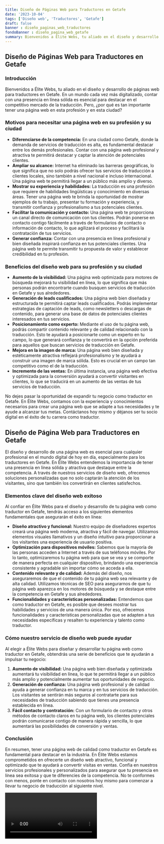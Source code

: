 ```yaml
---
title: Diseño de Páginas Web para Traductores en Getafe
date: '2023-10-04'
tags: ['Diseño web', 'Traductores', 'Getafe']
draft: false
banner : diseño_paginas_web_traductores
fondoBanner : diseño_pagina_web_getafe
summary: Bienvenidos a Élite Webs, tu aliado en el diseño y desarrollo de páginas web para traductores en Getafe. En un mundo cada vez más digitalizado, contar con una presencia en línea sólida es esencial para destacar en el competitivo mercado de la traducción. Pero, ¿por qué es tan importante tener una página web en esta profesión y en esta ciudad?
---
```


## Diseño de Páginas Web para Traductores en Getafe

### Introducción

Bienvenidos a Élite Webs, tu aliado en el diseño y desarrollo de páginas web para traductores en Getafe. En un mundo cada vez más digitalizado, contar con una presencia en línea sólida es esencial para destacar en el competitivo mercado de la traducción. Pero, ¿por qué es tan importante tener una página web en esta profesión y en esta ciudad?

### Motivos para necesitar una página web en su profesión y su ciudad

- **Diferenciarse de la competencia:** En una ciudad como Getafe, donde la demanda de servicios de traducción es alta, es fundamental destacar entre los demás profesionales. Contar con una página web profesional y atractiva te permitirá destacar y captar la atención de potenciales clientes.
- **Ampliar su alcance:** Internet ha eliminado las barreras geográficas, lo que significa que no solo podrás ofrecer tus servicios de traducción a clientes locales, sino también a nivel nacional e incluso internacional. Una página web te permitirá llegar a un público más amplio y diverso.
- **Mostrar su experiencia y habilidades:** La traducción es una profesión que requiere de habilidades lingüísticas y conocimiento en diversas áreas. Tener una página web te brinda la oportunidad de mostrar ejemplos de tu trabajo, presentar tu formación y experiencia, y transmitir confianza y profesionalismo a tus potenciales clientes.
- **Facilitar la comunicación y contacto:** Una página web te proporciona un canal directo de comunicación con tus clientes. Podrán ponerse en contacto contigo fácilmente a través de formularios de contacto o información de contacto, lo que agilizará el proceso y facilitará la contratación de tus servicios.
- **Generar confianza:** Contar con una presencia en línea profesional y bien diseñada inspirará confianza en tus potenciales clientes. Una página web te permite transmitir tu propuesta de valor y establecer credibilidad en tu profesión.

### Beneficios del diseño web para su profesión y su ciudad

- **Aumento de la visibilidad:** Una página web optimizada para motores de búsqueda mejorará tu visibilidad en línea, lo que significa que más personas podrán encontrarte cuando busquen servicios de traducción en Getafe y sus alrededores.
- **Generación de leads cualificados:** Una página web bien diseñada y estructurada te permitirá captar leads cualificados. Podrás implementar estrategias de captación de leads, como newsletters o descargas de contenido, para generar una base de datos de potenciales clientes interesados en tus servicios.
- **Posicionamiento como experto:** Mediante el uso de tu página web, podrás compartir contenido relevante y de calidad relacionado con la traducción. Esto te ayudará a posicionarte como un experto en tu campo, lo que generará confianza y te convertirá en la opción preferida para aquellos que buscan servicios de traducción en Getafe.
- **Mejora en la imagen de marca:** Una página web bien diseñada y estéticamente atractiva reflejará profesionalismo y te ayudará a construir una imagen de marca sólida. Esto es crucial en un campo tan competitivo como el de la traducción.
- **Incremento de las ventas:** En última instancia, una página web efectiva y optimizada para la conversión ayudará a convertir visitantes en clientes, lo que se traducirá en un aumento de las ventas de tus servicios de traducción.

No dejes pasar la oportunidad de expandir tu negocio como traductor en Getafe. En Élite Webs, contamos con la experiencia y conocimientos necesarios para crear una página web que se adapte a tus necesidades y te ayude a alcanzar tus metas. Contáctanos hoy mismo y déjanos ser tu socio digital en el éxito de tu carrera como traductor.

<GifSeo />

<Cta />

## Diseño de Página Web para Traductores en Getafe

El diseño y desarrollo de una página web es esencial para cualquier profesional en el mundo digital de hoy en día, especialmente para los traductores en Getafe. En Élite Webs entendemos la importancia de tener una presencia en línea sólida y atractiva que destaque entre la competencia. A través de nuestros servicios de diseño web, ofrecemos soluciones personalizadas que no solo captarán la atención de los visitantes, sino que también los convertirán en clientes satisfechos.

### Elementos clave del diseño web exitoso

Al confiar en Élite Webs para el diseño y desarrollo de tu página web como traductor en Getafe, tendrás acceso a los siguientes elementos fundamentales que asegurarán el éxito en línea:

- **Diseño atractivo y funcional:** Nuestro equipo de diseñadores expertos creará una página web moderna, atractiva y fácil de navegar. Utilizamos elementos visuales llamativos y un diseño intuitivo para proporcionar a los visitantes una experiencia de usuario positiva.
- **Optimización para dispositivos móviles:** Sabemos que la mayoría de las personas acceden a Internet a través de sus teléfonos móviles. Por lo tanto, optimizaremos tu página web para que se vea y se comporte de manera perfecta en cualquier dispositivo, brindando una experiencia consistente y agradable sin importar cómo se acceda a ella.
- **Contenido relevante y de calidad:** Además del diseño, nos aseguraremos de que el contenido de tu página web sea relevante y de alta calidad. Utilizamos técnicas de SEO para asegurarnos de que tu página web aparezca en los motores de búsqueda y se destaque entre la competencia en Getafe y sus alrededores.
- **Funcionalidades y características personalizadas:** Entendemos que como traductor en Getafe, es posible que desees mostrar tus habilidades y servicios de una manera única. Por eso, ofrecemos funcionalidades y características personalizadas que se adapten a tus necesidades específicas y resalten tu experiencia y talento como traductor.

### Cómo nuestro servicio de diseño web puede ayudar

Al elegir a Élite Webs para diseñar y desarrollar tu página web como traductor en Getafe, obtendrás una serie de beneficios que te ayudarán a impulsar tu negocio:

1. **Aumento de visibilidad:** Una página web bien diseñada y optimizada aumentará tu visibilidad en línea, lo que te permitirá llegar a un público más amplio y potencialmente aumentar tus oportunidades de negocio.
2. **Generación de confianza:** Una página web profesional y de calidad ayuda a generar confianza en tu marca y en tus servicios de traducción. Los visitantes se sentirán más seguros al contratarte para sus necesidades de traducción sabiendo que tienes una presencia establecida en línea.
3. **Fácil contacto y contratación:** Con un formulario de contacto y otros métodos de contacto claros en tu página web, los clientes potenciales podrán comunicarse contigo de manera rápida y sencilla, lo que aumentará las posibilidades de conversión y ventas.

### Conclusión

En resumen, tener una página web de calidad como traductor en Getafe es fundamental para destacar en la industria. En Élite Webs estamos comprometidos en ofrecerte un diseño web atractivo, funcional y optimizado que te ayudará a convertir visitas en ventas. Confía en nuestros servicios profesionales y personalizados para asegurar que tu presencia en línea sea exitosa y que te diferencies de la competencia. No te conformes con menos, ponte en contacto con nosotros hoy mismo para comenzar a llevar tu negocio de traducción al siguiente nivel.

<Video />

<CtaBot job='Traductores' city='Getafe'/>

<Gmaps query='Getafe+españa+maps' />